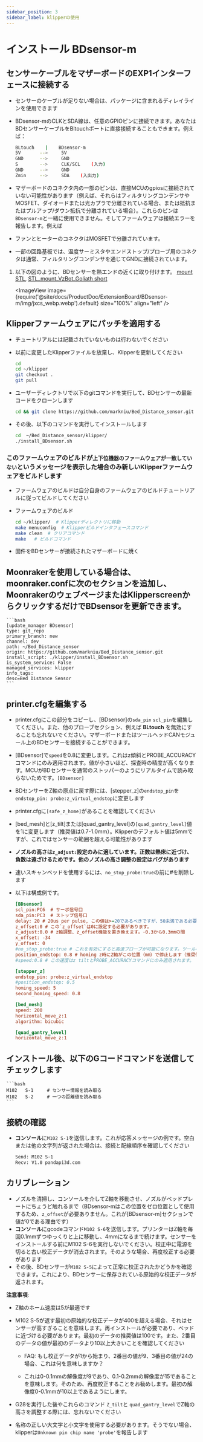 ```yaml
---
sidebar_position: 3
sidebar_label: klipperの使用
---
```


# インストール  **BDsensor-m**

## センサーケーブルをマザーボードのEXP1インターフェースに接続する
* センサーのケーブルが足りない場合は、パッケージに含まれるディレイラインを使用できます
* BDsensor-mのCLKとSDA線は、任意のGPIOピンに接続できます。あなたはBDセンサーケーブルをBltouchポートに直接接続することもできます。例えば：

    ```bash
    BLtouch    |    BDsensor-m
    5V       -->     5V
    GND      -->     GND
    S        -->     CLK/SCL    (入力)
    GND      -->     GND
    Zmin     -->     SDA    (入出力) 
    ```

* マザーボードのコネクタ内の一部のピンは、直接MCUのgpiosに接続されていない可能性があります（例えば、それらはフィルタリングコンデンサやMOSFET、ダイオードまたは光カプラで分離されている場合、または抵抗またはプルアップ/ダウン抵抗で分離されている場合）。これらのピンは`BDsensor-m`と一緒に使用できません。そしてファームウェアは接続エラーを報告します。例えば
* ファンとヒーターのコネクタはMOSFETで分離されています。
* 一部の回路基板では、温度サーミスタやエンドストップ/プローブ用のコネクタは通常、フィルタリングコンデンサを通じてGNDに接続されています。

1. 以下の図のように、BDセンサーを熱エンドの近くに取り付けます。 [mount STL](https://www.thingiverse.com/thing:6098131),  [STL_mount_VzBot_Goliath short](https://discord.com/channels/829828765512106054/1163237892957671424)

    <ImageView image={require('@site/docs/ProductDoc/ExtensionBoard/BDsensor-m/img/jxcs_webp.webp').default} size="100%" align="left" />


## Klipperファームウェアにパッチを適用する
* チュートリアルには記載されていないものは行わないでください
* 以前に変更したKlipperファイルを放棄し、Klipperを更新してください

    ```bash
    cd
    cd ~/klipper
    git checkout .
    git pull
    ```

* ユーザーディレクトリで以下のgitコマンドを実行して、BDセンサーの最新コードをクローンします

    ```bash
    cd && git clone https://github.com/markniu/Bed_Distance_sensor.git
    ```

* その後、以下のコマンドを実行してインストールします

    ```bash
    cd  ~/Bed_Distance_sensor/klipper/
    ./install_BDsensor.sh
    ```
### このファームウェアのビルドが`上下位機器のファームウェアが一致していない`というメッセージを表示した場合のみ新しいKlipperファームウェアをビルドします
* ファームウェアのビルドは自分自身のファームウェアのビルドチュートリアルに従ってビルドしてください
* ファームウェアのビルド

    ```bash
    cd ~/klipper/  # Klipperディレクトリに移動
    make menuconfig  # Klipperビルドインタフェースコマンド
    make clean  # クリアコマンド
    make   # ビルドコマンド
    ```

* 固件をBDセンサーが接続されたマザーボードに焼く

## Moonrakerを使用している場合は、moonraker.confに次のセクションを追加し、MoonrakerのウェブページまたはKlipperscreenからクリックするだけでBDsensorを更新できます。

    ```bash
    [update_manager BDsensor]
    type: git_repo
    primary_branch: new
    channel: dev
    path: ~/Bed_Distance_sensor
    origin: https://github.com/markniu/Bed_Distance_sensor.git
    install_script: ./klipper/install_BDsensor.sh
    is_system_service: False
    managed_services: klipper
    info_tags:
    desc=Bed Distance Sensor
    ```

## printer.cfgを編集する

* printer.cfgにこの部分をコピーし、[BDsensor]の`sda_pin`  `scl_pin`を編集してください。また、他のプローブセクション、例えば **BLtouch** を無効にすることも忘れないでください。マザーボードまたはツールヘッドCANモジュール上のBDセンサーを接続することができます。
* [BDsensor]で`speed`を0.8に変更します。これはz傾斜とPROBE_ACCURACYコマンドにのみ適用されます。値が小さいほど、探査時の精度が高くなります。MCUがBDセンサーを通常のストッパーのようにリアルタイムで読み取らないためです。`[BDsensor]`
* BDセンサーをZ軸の原点に戻す際には、[stepper_z]の`endstop_pin`を`endstop_pin: probe:z_virtual_endstop`に変更します
* printer.cfgに`[safe_z_home]`があることを確認してください
* [bed_mesh]と[z_tilt]または[quad_gantry_level]の`[quad_gantry_level]`値を1に変更します（推奨値は0.7-1.0mm）。Klipperのデフォルト値は5mmですが、これではセンサーの範囲を超える可能性があります
* **ノズルの高さは`z_adjust:`設定のみに適しています。正数は熱床に近づけ、負数は遠ざけるためです。他のノズルの高さ調整の設定はバグがあります**
* 速いスキャンベッドを使用するには、`no_stop_probe:true`の前に#を削除します
* 以下は構成例です。

    ```cfg
    [BDsensor] 
    scl_pin:PC6  # サーボ信号口
    sda_pin:PC3  # ストップ信号口
    delay: 20 # 20us per pulse, この値は>=20であるべきですが、50未満である必要があります
    z_offset:0 # この`z_offset`は0に設定する必要があります。
    z_adjust:0.0 # z軸調整、z_offset機能を置き換えます。-0.3から0.3mmの間
    x_offset: -34
    y_offset: 0
    #no_stop_probe:true # これを有効にすると高速プローブが可能になります。ツールヘッドはプローブポイントで停止しません。
    position_endstop: 0.8 # homing z時にZ軸がこの位置（mm）で停止します（推奨値は0.4〜1.0）
    #speed:0.8 # この速度はz tiltとPROBE_ACCURACYコマンドにのみ適用されます。

    [stepper_z]
    endstop_pin: probe:z_virtual_endstop 
    #position_endstop: 0.5
    homing_speed: 5
    second_homing_speed: 0.8

    [bed_mesh]
    speed: 200
    horizontal_move_z:1
    algorithm: bicubic

    [quad_gantry_level]
    horizontal_move_z:1

    ```

## インストール後、以下のGコードコマンドを送信してチェックします

    ```bash
    M102   S-1     # センサー情報を読み取る
    M102   S-2     # 一つの距離値を読み取る
    ```

## 接続の確認

* **コンソール**に`M102 S-1`を送信します。これが応答メッセージの例です。空白または他の文字列が返された場合は、接続と配線順序を確認してください

    ```bash
    Send: M102 S-1
    Recv: V1.0 pandapi3d.com
    ```

## カリブレーション

* ノズルを清掃し、コンソールを介してZ軸を移動させ、ノズルがベッドプレートにちょうど触れるまで（BDsensor-mはこの位置をゼロ位置として使用するため、`z_offset`が必要ありません。これが[BDsensor-m]セクションで値が0である理由です）
* **コンソール**にgcodeコマンド`M102 S-6`を送信します。プリンターはZ軸を毎回0.1mmずつゆっくりと上に移動し、4mmになるまで続けます。センサーをインストールする前にM102 S-6を実行しないでください。校正中に電源を切ると古い校正データが消去されます。そのような場合、再度校正する必要があります
* その後、BDセンサーが`M102 S-5`によって正常に校正されたかどうかを確認できます。これにより、BDセンサーに保存されている原始的な校正データが返されます。

**注意事項**:

* Z軸のホーム速度は5が最適です

* M102 S-5が返す最初の原始的な校正データが400を超える場合、それはセンサーが高すぎることを意味します。再インストールが必要であり、ベッドに近づける必要があります。最初のデータの推奨値は100です。また、2番目のデータの値が最初のデータより10以上大きいことを確認してください

  * FAQ: もし校正データが1から始まり、2番目の値が9、3番目の値が24の場合、これは何を意味しますか？

  * これは0-0.1mmの解像度が9であり、0.1-0.2mmの解像度が15であることを意味します。そのため、再度校正することをお勧めします。最初の解像度0-0.1mmが10以上であるようにします。

* G28を実行した後やこれらのコマンド `Z_tilt`と `quad_gantry_level`でZ軸の高さを調整する際には、忘れないでください

* 名称の正しい大文字と小文字を使用する必要があります。そうでない場合、klipperは`Unknown pin chip name 'probe'`を報告します